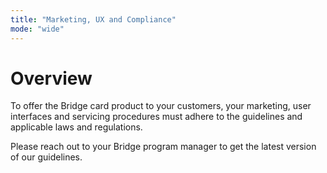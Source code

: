 ```yaml
---
title: "Marketing, UX and Compliance"
mode: "wide"
---
```


# **Overview**

To offer the Bridge card product to your customers, your marketing, user interfaces and servicing procedures must adhere to the guidelines and applicable laws and regulations.

Please reach out to your Bridge program manager to get the latest version of our guidelines.